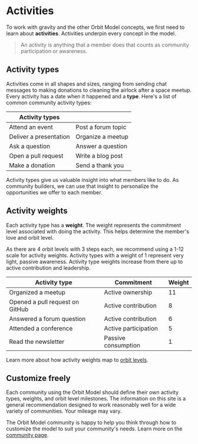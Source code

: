 # Activities

To work with gravity and the other Orbit Model concepts, we first need to
learn about **activities**. Activities underpin every concept in the model.

> An activity is anything that a member does that
> counts as community participation or awareness.

## Activity types

Activities come in all shapes and sizes, ranging from sending chat messages to
making donations to cleaning the airlock after a space meetup. Every activity
has a date when it happened and a **type**. Here's a list of common community
activity types:

| Activity types         |                    |
| ---------------------- | ------------------ |
| Attend an event        | Post a forum topic |
| Deliver a presentation | Organize a meetup  |
| Ask a question         | Answer a question  |
| Open a pull request    | Write a blog post  |
| Make a donation        | Send a thank you   |

Activity types give us valuable insight into what members like to do. As
community builders, we can use that insight to personalize the opportunities
we offer to each member.

## Activity weights

Each activity type has a **weight**. The weight represents the commitment level
associated with doing the activity. This helps determine the member's love and
orbit level.

As there are 4 orbit levels with 3 steps each, we recommend using a 1-12 scale
for activity weights. Activity types with a weight of 1 represent very light,
passive awareness. Activity type weights increase from there up to active
contribution and leadership.

| Activity type                   | Commitment           | Weight |
| ------------------------------- | -------------------- | ------ |
| Organized a meetup              | Active ownership     | 11     |
| Opened a pull request on GitHub | Active contribution  | 8      |
| Answered a forum question       | Active contribution  | 6      |
| Attended a conference           | Active participation | 5      |
| Read the newsletter             | Passive consumption  | 1      |

Learn more about how activity weights map to [orbit levels](./love/orbit-levels).

## Customize freely

Each community using the Orbit Model should define their own activity types,
weights, and orbit level milestones. The information on this site is a general
recommendation designed to work reasonably well for a wide variety of
communities. Your mileage may vary.

The Orbit Model community is happy to help you think through how to customize
the model to suit your community's needs. Learn more on the [community
page](./community).
